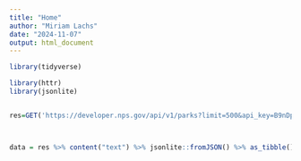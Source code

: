 ```yaml
---
title: "Home"
author: "Miriam Lachs"
date: "2024-11-07"
output: html_document
---
```


```r
library(tidyverse)

```

```r
library(httr)
library(jsonlite)


res=GET('https://developer.nps.gov/api/v1/parks?limit=500&api_key=B9nDpbkbrb3kSOjz6kXSxMJ3d6MSpUvt1QqYdeyn')



data = res %>% content("text") %>% jsonlite::fromJSON() %>% as_tibble()
```

```r
```

